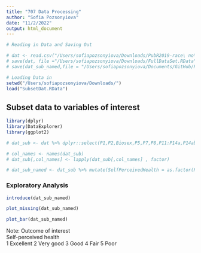 ```yaml
---
title: "707 Data Processing"
author: "Sofia Pozsonyiova"
date: "11/2/2022"
output: html_document
---
```



```r
# Reading in Data and Saving Out

# dat <- read.csv("/Users/sofiapozsonyiova/Downloads/PubR2019-race\ no\ county\ csv/PubR2019-race\ no\ county.csv")
# save(dat, file ="/Users/sofiapozsonyiova/Downloads/FullDataSet.RData")
# save(dat_sub_named,file = "/Users/sofiapozsonyiova/Documents/GitHub/Private707/data/SubsetDat.RData")
```

```r
# Loading Data in 
setwd("/Users/sofiapozsonyiova/Downloads/")
load("SubsetDat.RData")
```


## Subset data to variables of interest 
```r
library(dplyr)
library(DataExplorer)
library(ggplot2)
```

```r
# dat_sub <- dat %>% dplyr::select(P1,P2,Biosex,P5,P7,P8,P11:P14a,P14ab1:P14ab14,P15:P17c,P18b:P18d,P20a:P22a,P22e,P23c,P23e,P25:P26h,P27b,P27c,P27e:P29f,P30:P39a,P40a:P40d,P41b:P41e,P41g:P42d,P45,P47a:P47e,P49d,P49a,P49c:P50d,P52a:P52c,P54a:P56c,P58a:P58c,P59:P67,P69a:P70a,P70c:P71aL1,P74L1a:P71d,P74,P76,P80c:P80g,P80i:P81,P86:P87e,P94,P95,P97a:P99g,Overweight,FiveFV,Binge,Region)
```

```r
# col_names <- names(dat_sub)
# dat_sub[,col_names] <- lapply(dat_sub[,col_names] , factor)
```

```r
# dat_sub_named <- dat_sub %>% mutate(SelfPerceivedHealth = as.factor(P28))
```

### Exploratory Analysis  

```r
introduce(dat_sub_named)
```


```r
plot_missing(dat_sub_named)
```

```r
plot_bar(dat_sub_named)
```

Note: Outcome of interest   
Self-perceived health   
1	Excellent
2	Very good
3	Good
4	Fair
5	Poor
